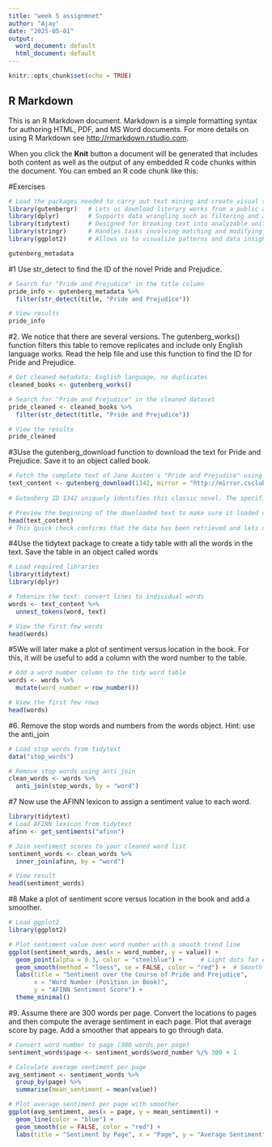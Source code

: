 ```yaml
---
title: "week 5 assignmnet"
author: "Ajay"
date: "2025-05-01"
output:
  word_document: default
  html_document: default
---
```


```r
knitr::opts_chunk$set(echo = TRUE)
```

## R Markdown

This is an R Markdown document. Markdown is a simple formatting syntax for authoring HTML, PDF, and MS Word documents. For more details on using R Markdown see <http://rmarkdown.rstudio.com>.

When you click the **Knit** button a document will be generated that includes both content as well as the output of any embedded R code chunks within the document. You can embed an R code chunk like this:

#Exercises

```r
# Load the packages needed to carry out text mining and create visual summaries
library(gutenbergr)   # Lets us download literary works from a public archive
library(dplyr)        # Supports data wrangling such as filtering and arranging
library(tidytext)     # Designed for breaking text into analyzable units
library(stringr)      # Handles tasks involving matching and modifying text
library(ggplot2)      # Allows us to visualize patterns and data insights effectively
```

```r
gutenberg_metadata
```
#1 Use str_detect to find the ID of the novel Pride and Prejudice.
```r
# Search for "Pride and Prejudice" in the title column
pride_info <- gutenberg_metadata %>%
  filter(str_detect(title, "Pride and Prejudice"))

# View results
pride_info
```
#2. We notice that there are several versions. The gutenberg_works() function filters this table to remove replicates and include only English language works. Read the help file and use this function to find the ID for Pride and Prejudice.
```r


# Get cleaned metadata: English language, no duplicates
cleaned_books <- gutenberg_works()

# Search for "Pride and Prejudice" in the cleaned dataset
pride_cleaned <- cleaned_books %>%
  filter(str_detect(title, "Pride and Prejudice"))

# View the results
pride_cleaned

```

#3Use the gutenberg_download function to download the text for Pride and Prejudice. Save it to an object called book.
```r

# Fetch the complete text of Jane Austen's "Pride and Prejudice" using its unique ID (1342) from an alternate Gutenberg mirror server
text_content <- gutenberg_download(1342, mirror = "http://mirror.csclub.uwaterloo.ca/gutenberg/")
 
# Gutenberg ID 1342 uniquely identifies this classic novel. The specified mirror is used to speed up the download and reduce the load on the main server.

# Preview the beginning of the downloaded text to make sure it loaded correctly and to get a quick look at the format.
head(text_content)  
# This quick check confirms that the data has been retrieved and lets us see what the raw content looks like before processing.


```
#4Use the tidytext package to create a tidy table with all the words in the text. Save the table in an object called words
```r
# Load required libraries
library(tidytext)
library(dplyr)

# Tokenize the text: convert lines to individual words
words <- text_content %>%
  unnest_tokens(word, text)

# View the first few words
head(words)

```
#5We will later make a plot of sentiment versus location in the book. For this, it will be useful to add a column with the word number to the table.
```r
# Add a word number column to the tidy word table
words <- words %>%
  mutate(word_number = row_number())

# View the first few rows
head(words)

```
#6. Remove the stop words and numbers from the words object. Hint: use the anti_join
```r
# Load stop words from tidytext
data("stop_words")

# Remove stop words using anti_join
clean_words <- words %>%
  anti_join(stop_words, by = "word")

```

#7 Now use the AFINN lexicon to assign a sentiment value to each word.
```r

library(tidytext)
# Load AFINN lexicon from tidytext
afinn <- get_sentiments("afinn")

# Join sentiment scores to your cleaned word list
sentiment_words <- clean_words %>%
  inner_join(afinn, by = "word")

# View result
head(sentiment_words)

```
#8 Make a plot of sentiment score versus location in the book and add a smoother.
```r
# Load ggplot2
library(ggplot2)

# Plot sentiment value over word number with a smooth trend line
ggplot(sentiment_words, aes(x = word_number, y = value)) +
  geom_point(alpha = 0.3, color = "steelblue") +     # Light dots for each word's sentiment
  geom_smooth(method = "loess", se = FALSE, color = "red") +  # Smooth trend line
  labs(title = "Sentiment over the Course of Pride and Prejudice",
       x = "Word Number (Position in Book)",
       y = "AFINN Sentiment Score") +
  theme_minimal()

```
#9. Assume there are 300 words per page. Convert the locations to pages and then compute the average sentiment in each page. Plot that average score by page. Add a smoother that appears to go through data.
```r
# Convert word number to page (300 words per page)
sentiment_words$page <- sentiment_words$word_number %/% 300 + 1

# Calculate average sentiment per page
avg_sentiment <- sentiment_words %>%
  group_by(page) %>%
  summarise(mean_sentiment = mean(value))

# Plot average sentiment per page with smoother
ggplot(avg_sentiment, aes(x = page, y = mean_sentiment)) +
  geom_line(color = "blue") +
  geom_smooth(se = FALSE, color = "red") +
  labs(title = "Sentiment by Page", x = "Page", y = "Average Sentiment")

```


















